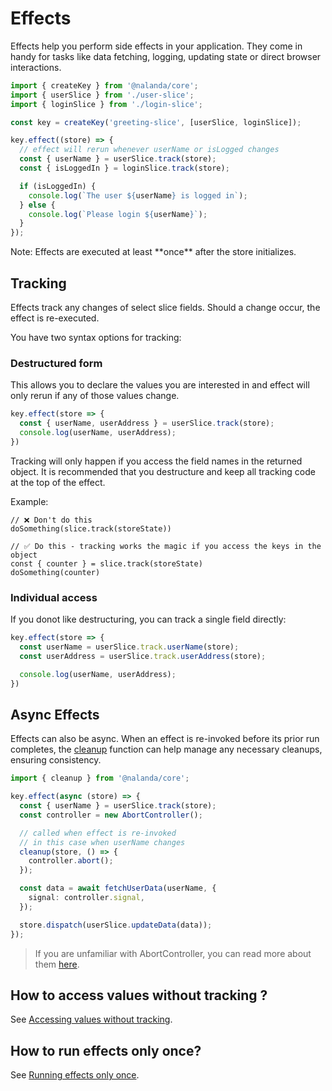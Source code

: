 
# Effects

Effects help you perform side effects in your application. They come in handy for tasks like data fetching, logging, updating state or direct browser interactions.

```typescript
import { createKey } from '@nalanda/core';
import { userSlice } from './user-slice';
import { loginSlice } from './login-slice';

const key = createKey('greeting-slice', [userSlice, loginSlice]);

key.effect((store) => {
  // effect will rerun whenever userName or isLogged changes
  const { userName } = userSlice.track(store);
  const { isLoggedIn } = loginSlice.track(store);

  if (isLoggedIn) {
    console.log(`The user ${userName} is logged in`);
  } else {
    console.log(`Please login ${userName}`);
  }
});
```

<Callout>
Note: Effects are executed at least **once** after the store initializes.
</Callout>


## Tracking

Effects track any changes of select slice fields. Should a change occur, the effect is re-executed. 

You have two syntax options for tracking:

### Destructured form

This allows you to declare the values you are interested in and effect will only rerun if any of those values change.

```typescript
key.effect(store => {
  const { userName, userAddress } = userSlice.track(store);
  console.log(userName, userAddress);
})
```

<Callout type="warning">
Tracking will only happen if you access the field names in the returned object. 
It is recommended that you destructure and keep all tracking code at the top of the effect.
</Callout>


Example:

```tsx
// ❌ Don't do this
doSomething(slice.track(storeState))

// ✅ Do this - tracking works the magic if you access the keys in the object
const { counter } = slice.track(storeState)
doSomething(counter)
```

### Individual access

If you donot like destructuring, you can track a single field directly:

```ts
key.effect(store => {
  const userName = userSlice.track.userName(store);
  const userAddress = userSlice.track.userAddress(store);

  console.log(userName, userAddress);
})
```

## Async Effects

Effects can also be async. When an effect is re-invoked before its prior run completes, the [cleanup](/docs/api/cleanup/) function can help manage any necessary cleanups, ensuring consistency.


```typescript
import { cleanup } from '@nalanda/core';

key.effect(async (store) => {
  const { userName } = userSlice.track(store);
  const controller = new AbortController();

  // called when effect is re-invoked
  // in this case when userName changes
  cleanup(store, () => {
    controller.abort();
  });

  const data = await fetchUserData(userName, {
    signal: controller.signal,
  });

  store.dispatch(userSlice.updateData(data));
});
```

> If you are unfamiliar with AbortController, you can read more about them [here](https://developer.mozilla.org/en-US/docs/Web/API/AbortController).

## How to access values without tracking ?

See [Accessing values without tracking](/docs/advanced-topics/powerful-effects/#not-tracking-changes).

## How to run effects only once?

See [Running effects only once](/docs/advanced-topics/powerful-effects/#running-effects-only-once).
